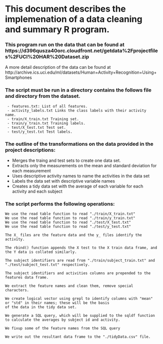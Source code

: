 
# This document describes the implemenation of a data cleaning and summary R program. 

### This program run on the data that can be found at https://d396qusza40orc.cloudfront.net/getdata%2Fprojectfiles%2FUCI%20HAR%20Dataset.zip 
A more detail description of the data can be found at http://archive.ics.uci.edu/ml/datasets/Human+Activity+Recognition+Using+Smartphones 


### The script must be run in a directory contains the follows file and directory from the dataset.
     - features.txt: List of all features.
     - activity_labels.txt Links the class labels with their activity name.
     - train/X_train.txt Training set.
     - train/y_train.txt Training labels.
     - test/X_test.txt Test set.
     - test/y_test.txt Test labels.



### The outline of the transformations on the data provided in the project descriptions: 
 - Merges the traing and test sets to create one data set.
 - Extracts only the measurements on the mean and standard deviation for each measurement 
 - Uses descriptive activity names to name the activities in the data set
 - Labels the data set with descriptive variable names
 - Creates a tidy data set with the average of each variable for each activity and each subject


### The script performs the following operations:

    We use the read table function to read "./train/X_train.txt" 
    We use the read table function to read "./train/y_train.txt" 
    We use the read table function to read "./test/X_test.txt" 
    We use the read table function to read "./test/y_test.txt" 

    The X_ files are the feature data and the y_ files identify the activity.

    The rbind() function appends the X test to the X train data frame, and the Y data is collated similarly. 

    The subject identifiers are read from "./train/subject_train.txt" and "./test/subject_test.txt" respectively. 

    The subject identifiers and activities columns are prepended to the features data frame.

    We extract the feature names and clean them, remove special characters. 

    We create logical vector using grepl to identify columns with "mean" or "std" in their names; these will be the basis
    of the data in the tidy data set. 

    We generate a SQL query, which will be supplied to the sqldf function to calculate the averages by subject id and activity.

    We fixup some of the feature names from the SQL query

    We write out the resultant data frame to the "./tidyData.csv" file.

